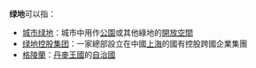 '''绿地'''可以指：
*[[城市绿地|城市绿地]]：城市中用作[[公園|公園]]或其他綠地的[[都市開放空間|開放空間]]
*[[绿地控股集团|绿地控股集团]]：一家總部設立在中國[[上海|上海]]的國有控股跨國企業集團
*[[格陵蘭|格陵蘭]]：[[丹麥王國|丹麥王國]]的[[自治國|自治國]]
{{disambig}}